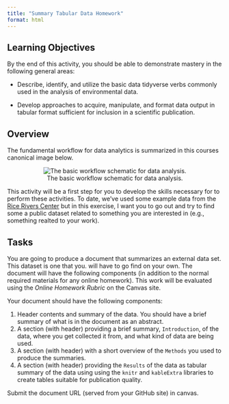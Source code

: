 ```yaml
---
title: "Summary Tabular Data Homework"
format: html
---
```


## Learning Objectives

By the end of this activity, you should be able to demonstrate mastery in the following general areas:

-   Describe, identify, and utilize the basic data tidyverse verbs commonly used in the analysis of environmental data.

-   Develop approaches to acquire, manipulate, and format data output in tabular format sufficient for inclusion in a scientific publication.

## Overview

The fundamental workflow for data analytics is summarized in this courses canonical image below.

<center>

![The basic workflow schematic for data analysis.](media/workflow.png)

</center>

This activity will be a first step for you to develop the skills necessary for to perform these activities. To date, we've used some example data from the [Rice Rivers Center](https://ricerivers.vcu.edu) but in this exercise, I want you to go out and try to find some a public dataset related to something you are interested in (e.g., something realted to your work).

## Tasks

You are going to produce a document that summarizes an external data set. This dataset is one that you. will have to go find on your own. The document will have the following components (in addition to the normal required materials for any online homework). This work will be evaluated using the *Online Homework Rubric* on the Canvas site.

Your document should have the following components:

1.  Header contents and summary of the data. You should have a brief summary of what is in the document as an abstract.\
2.  A section (with header) providing a brief summary, `Introduction`, of the data, where you get collected it from, and what kind of data are being used.\
3.  A section (with header) with a short overview of the `Methods` you used to produce the summaries.\
4.  A section (with header) providing the `Results` of the data as tabular summary of the data using using the `knitr` and `kableExtra` libraries to create tables suitable for publication quality.

Submit the document URL (served from your GitHub site) in canvas.
